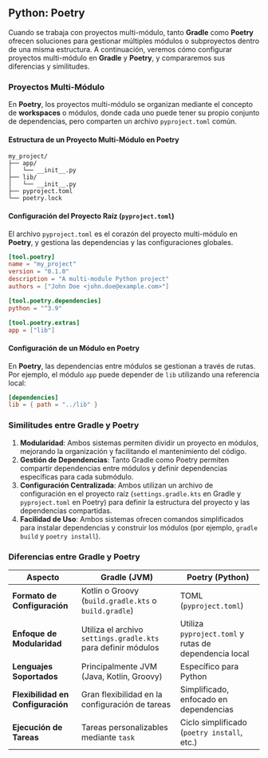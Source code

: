 
## Python: Poetry

Cuando se trabaja con proyectos multi-módulo, tanto **Gradle** como **Poetry** ofrecen soluciones para gestionar múltiples módulos o subproyectos dentro de una misma estructura. A continuación, veremos cómo configurar proyectos multi-módulo en **Gradle** y **Poetry**, y compararemos sus diferencias y similitudes.

### Proyectos Multi-Módulo

En **Poetry**, los proyectos multi-módulo se organizan mediante el concepto de **workspaces** o módulos, donde cada uno puede tener su propio conjunto de dependencias, pero comparten un archivo `pyproject.toml` común.

#### Estructura de un Proyecto Multi-Módulo en Poetry

```plaintext
my_project/
├── app/
│   └── __init__.py
├── lib/
│   └── __init__.py
├── pyproject.toml
└── poetry.lock
```

#### Configuración del Proyecto Raíz (`pyproject.toml`)

El archivo `pyproject.toml` es el corazón del proyecto multi-módulo en **Poetry**, y gestiona las dependencias y las configuraciones globales.

```toml title="pyproject.toml"
[tool.poetry]
name = "my_project"
version = "0.1.0"
description = "A multi-module Python project"
authors = ["John Doe <john.doe@example.com>"]

[tool.poetry.dependencies]
python = "^3.9"

[tool.poetry.extras]
app = ["lib"]
```

#### Configuración de un Módulo en Poetry

En **Poetry**, las dependencias entre módulos se gestionan a través de rutas. Por ejemplo, el módulo `app` puede depender de `lib` utilizando una referencia local:

```toml title="app/pyproject.toml"
[dependencies]
lib = { path = "../lib" }
```

### Similitudes entre Gradle y Poetry

1. **Modularidad**: Ambos sistemas permiten dividir un proyecto en módulos, mejorando la organización y facilitando el mantenimiento del código.
2. **Gestión de Dependencias**: Tanto Gradle como Poetry permiten compartir dependencias entre módulos y definir dependencias específicas para cada submódulo.
3. **Configuración Centralizada**: Ambos utilizan un archivo de configuración en el proyecto raíz (`settings.gradle.kts` en Gradle y `pyproject.toml` en Poetry) para definir la estructura del proyecto y las dependencias compartidas.
4. **Facilidad de Uso**: Ambos sistemas ofrecen comandos simplificados para instalar dependencias y construir los módulos (por ejemplo, `gradle build` y `poetry install`).

### Diferencias entre Gradle y Poetry

| **Aspecto**                       | **Gradle (JVM)**                                              | **Poetry (Python)**                                   |
|-----------------------------------|---------------------------------------------------------------|-------------------------------------------------------|
| **Formato de Configuración**      | Kotlin o Groovy (`build.gradle.kts` o `build.gradle`)         | TOML (`pyproject.toml`)                               |
| **Enfoque de Modularidad**        | Utiliza el archivo `settings.gradle.kts` para definir módulos | Utiliza `pyproject.toml` y rutas de dependencia local |
| **Lenguajes Soportados**          | Principalmente JVM (Java, Kotlin, Groovy)                     | Específico para Python                                |
| **Flexibilidad en Configuración** | Gran flexibilidad en la configuración de tareas               | Simplificado, enfocado en dependencias                |
| **Ejecución de Tareas**           | Tareas personalizables mediante `task`                        | Ciclo simplificado (`poetry install`, etc.)           |
